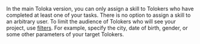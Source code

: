 <Cut title="Are there any easy ways to assign a certain Toloker a skill in Toloka, even if the Toloker didn't do any tasks (like I can do in the Sandbox)?">

In the main Toloka version, you can only assign a skill to Tolokers who have completed at least one of your tasks. There is no option to assign a skill to an arbitrary user. To limit the audience of Tolokers who will see your project, use [filters](/docs-new/guide/filters). For example, specify the city, date of birth, gender, or some other parameters of your target Tolokers.

</Cut>